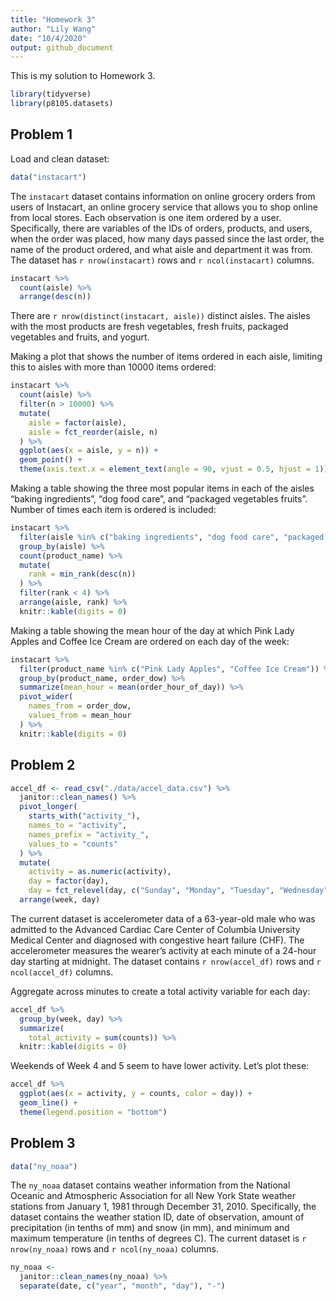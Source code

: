 ```yaml
---
title: "Homework 3"
author: "Lily Wang"
date: "10/4/2020"
output: github_document
---
```


This is my solution to Homework 3.

```r
library(tidyverse)
library(p8105.datasets)
```

## Problem 1

Load and clean dataset:

```r
data("instacart")
```

The `instacart` dataset contains information on online grocery orders from users of Instacart, an online grocery service that allows you to shop online from local stores. Each observation is one item ordered by a user. Specifically, there are variables of the IDs of orders, products, and users, when the order was placed, how many days passed since the last order, the name of the product ordered, and what aisle and department it was from. The dataset has `r nrow(instacart)` rows and `r ncol(instacart)` columns.

```r
instacart %>% 
  count(aisle) %>% 
  arrange(desc(n))
```

There are `r nrow(distinct(instacart, aisle))` distinct aisles. The aisles with the most products are fresh vegetables, fresh fruits, packaged vegetables and fruits, and yogurt.

Making a plot that shows the number of items ordered in each aisle, limiting this to aisles with more than 10000 items ordered:

```r
instacart %>% 
  count(aisle) %>% 
  filter(n > 10000) %>% 
  mutate(
    aisle = factor(aisle),
    aisle = fct_reorder(aisle, n)
  ) %>% 
  ggplot(aes(x = aisle, y = n)) +
  geom_point() +
  theme(axis.text.x = element_text(angle = 90, vjust = 0.5, hjust = 1))
```

Making a table showing the three most popular items in each of the aisles “baking ingredients”, “dog food care”, and “packaged vegetables fruits”. Number of times each item is ordered is included:

```r
instacart %>% 
  filter(aisle %in% c("baking ingredients", "dog food care", "packaged vegetables fruits")) %>% 
  group_by(aisle) %>% 
  count(product_name) %>% 
  mutate(
    rank = min_rank(desc(n))
  ) %>% 
  filter(rank < 4) %>% 
  arrange(aisle, rank) %>% 
  knitr::kable(digits = 0)
```

Making a table showing the mean hour of the day at which Pink Lady Apples and Coffee Ice Cream are ordered on each day of the week:

```r
instacart %>% 
  filter(product_name %in% c("Pink Lady Apples", "Coffee Ice Cream")) %>% 
  group_by(product_name, order_dow) %>% 
  summarize(mean_hour = mean(order_hour_of_day)) %>% 
  pivot_wider(
    names_from = order_dow,
    values_from = mean_hour
  ) %>% 
  knitr::kable(digits = 0)
```


## Problem 2

```r
accel_df <- read_csv("./data/accel_data.csv") %>% 
  janitor::clean_names() %>% 
  pivot_longer(
    starts_with("activity_"),
    names_to = "activity",
    names_prefix = "activity_",
    values_to = "counts"
  ) %>% 
  mutate(
    activity = as.numeric(activity),
    day = factor(day),
    day = fct_relevel(day, c("Sunday", "Monday", "Tuesday", "Wednesday", "Thursday", "Friday", "Saturday"))) %>% 
  arrange(week, day)
```

The current dataset is accelerometer data of a 63-year-old male who was admitted to the Advanced Cardiac Care Center of Columbia University Medical Center and diagnosed with congestive heart failure (CHF). The accelerometer measures the wearer's activity at each minute of a 24-hour day starting at midnight. The dataset contains `r nrow(accel_df)` rows and `r ncol(accel_df)` columns.

Aggregate across minutes to create a total activity variable for each day:

```r
accel_df %>% 
  group_by(week, day) %>% 
  summarize(
    total_activity = sum(counts)) %>% 
  knitr::kable(digits = 0)
```

Weekends of Week 4 and 5 seem to have lower activity. Let's plot these:

```r
accel_df %>% 
  ggplot(aes(x = activity, y = counts, color = day)) +
  geom_line() +
  theme(legend.position = "bottom")
```


## Problem 3

```r
data("ny_noaa")
```

The `ny_noaa` dataset contains weather information from the National Oceanic and Atmospheric Association for all New York State weather stations from January 1, 1981 through December 31, 2010. Specifically, the dataset contains the weather station ID, date of observation, amount of precipitation (in tenths of mm) and snow (in mm), and minimum and maximum temperature (in tenths of degrees C). The current dataset is `r nrow(ny_noaa)` rows and `r ncol(ny_noaa)` columns.

```r
ny_noaa <- 
  janitor::clean_names(ny_noaa) %>% 
  separate(date, c("year", "month", "day"), "-")
```

